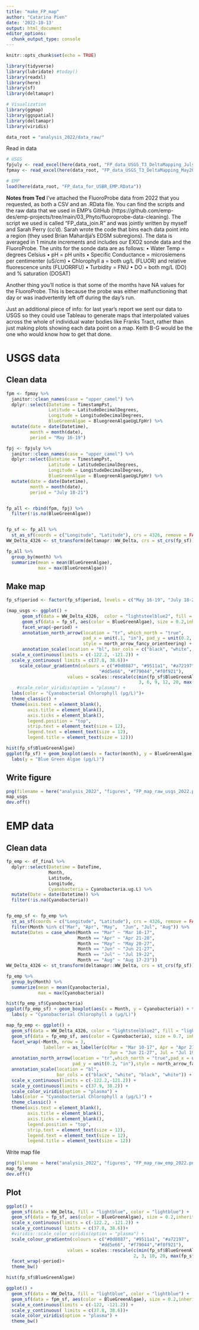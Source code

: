 ```yaml
---
title: "make_FP_map"
author: "Catarina Pien"
date: '2022-10-13'
output: html_document
editor_options: 
  chunk_output_type: console
---
```


```r
knitr::opts_chunk$set(echo = TRUE)
```

```r
library(tidyverse)
library(lubridate) #today()
library(readxl)
library(here)
library(sf)
library(deltamapr)

# Visualization
library(ggmap)
library(ggspatial)
library(deltamapr)
library(viridis)

data_root = "analysis_2022/data_raw/"
```

Read in data
```r
# USGS
fpjuly <- read_excel(here(data_root, "FP_data_USGS_T3_DeltaMapping_July2022_2022-08-29_KO.xlsx"))
fpmay <- read_excel(here(data_root, "FP_data_USGS_T3_DeltaMapping_May2022_2022-09-08_KO.xlsx"))

# EMP
load(here(data_root, "FP_data_for_USBR_EMP.RData"))
```

**Notes from Ted**
I’ve attached the FluoroProbe data from 2022 that you requested, as both a CSV and an .RData file. You can find the scripts and the raw data that we used in EMP’s GitHub (https://github.com/emp-des/emp-projects/tree/main/03_Phyto/fluoroprobe-data-cleaning). The script we used is called “FP_data_join.R” and was jointly written by myself and Sarah Perry (cc’d). Sarah wrote the code that bins each data point into a region (they used Brian Mahardja’s EDSM subregions). The data is averaged in 1 minute increments and includes our EXO2 sonde data and the FluoroProbe. The units for the sonde data are as follows:
•	Water Temp = degrees Celsius
•	pH = pH units
•	Specific Conductance = microsiemens per centimenter (uS/cm)
•	Chlorophyll a = both ug/L (FLUOR) and relative fluorescence units (FLUORRFU)
•	Turbidity = FNU
•	DO = both mg/L (DO) and % saturation (DOSAT)

Another thing you’ll notice is that some of the months have NA values for the FluoroProbe. This is because the probe was either malfunctioning that day or was inadvertently left off during the day’s run. 

Just an additional piece of info: for last year’s report we sent our data to USGS so they could use Tableau to generate maps that interpolated values across the whole of individual water bodies like Franks Tract, rather than just making plots showing each data point on a map. Keith B-G would be the one who would know how to get that done. 



# USGS data
## Clean data
```r
fpm <- fpmay %>%
  janitor::clean_names(case = "upper_camel") %>%
  dplyr::select(Datetime = TimestampPst,
                Latitude = LatitudeDecimalDegrees,
                Longitude = LongitudeDecimalDegrees,
                BlueGreenAlgae = BluegreenAlgaeUgLFpHr) %>%
  mutate(date = date(Datetime),
         month = month(date),
         period = "May 16-19")

fpj <- fpjuly %>%
  janitor::clean_names(case = "upper_camel") %>%
  dplyr::select(Datetime = TimestampPst,
                Latitude = LatitudeDecimalDegrees,
                Longitude = LongitudeDecimalDegrees,
                BlueGreenAlgae = BluegreenAlgaeUgLFpHr) %>%
  mutate(date = date(Datetime),
         month = month(date),
         period = "July 18-21")


fp_all <- rbind(fpm, fpj) %>%
  filter(!is.na(BlueGreenAlgae))


fp_sf <- fp_all %>%
  st_as_sf(coords = c("Longitude", "Latitude"), crs = 4326, remove = FALSE)
WW_Delta_4326 <- st_transform(deltamapr::WW_Delta, crs = st_crs(fp_sf))
```

```r
fp_all %>%
  group_by(month) %>%
  summarize(mean = mean(BlueGreenAlgae),
            max = max(BlueGreenAlgae))
```

## Make map
```r
fp_sf$period <- factor(fp_sf$period, levels = c("May 16-19", "July 18-21"))

(map_usgs <- ggplot() +
      geom_sf(data = WW_Delta_4326,  color = "lightsteelblue2", fill = "lightsteelblue2", inherit.aes = FALSE) +
      geom_sf(data = fp_sf, aes(color = BlueGreenAlgae), size = 0.2,inherit.aes = FALSE)+
      facet_wrap(~period) + 
      annotation_north_arrow(location = "tr", which_north = "true",
                             pad_x = unit(.1, "in"), pad_y = unit(0.2, "in"),
                             style = north_arrow_fancy_orienteering) +
      annotation_scale(location = "bl", bar_cols = c("black", "white", "black", "white")) +
  scale_x_continuous(limits = c(-122.2, -121.2)) +
  scale_y_continuous( limits = c(37.8, 38.6))+
     scale_colour_gradientn(colours = c("#0d0887", "#9511a1", "#a72197",
                                   "#dd5e66", "#f79044","#f0f921"),
                       values = scales::rescale(c(min(fp_sf$BlueGreenAlgae),
                                                  3, 6, 9, 12, 20, max(fp_sf$BlueGreenAlgae))))+
    #scale_color_viridis(option = "plasma") +
  labs(color = "Cyanobacterial Chlorophyll (µg/L)")+
  theme_classic() +
  theme(axis.text = element_blank(),
        axis.title = element_blank(),
        axis.ticks = element_blank(),
        legend.position = "top", 
        strip.text = element_text(size = 12),
        legend.text = element_text(size = 12),
        legend.title = element_text(size = 12)))
```

```r
hist(fp_sf$BlueGreenAlgae)
ggplot(fp_sf) + geom_boxplot(aes(x = factor(month), y = BlueGreenAlgae)) + theme_bw() +
  labs(y = "Blue Green Algae (µg/L)") 
```

## Write figure
```r
png(filename = here("analysis_2022", "figures", "FP_map_raw_usgs_2022.png"), width = 6.5, height = 5, units = "in", pointsize = 12, family = "sans", res = 300)
map_usgs
dev.off()
```

# EMP data
## Clean data
```r
fp_emp <- df_final %>%
  dplyr::select(Datetime = DateTime,
                Month,
                Latitude,
                Longitude,
                Cyanobacteria = Cyanobacteria.ug.L) %>%
  mutate(Date = date(Datetime)) %>%
  filter(!is.na(Cyanobacteria))


fp_emp_sf <- fp_emp %>%
  st_as_sf(coords = c("Longitude", "Latitude"), crs = 4326, remove = FALSE) %>%
  filter(Month %in% c("Mar", "Apr", "May",  "Jun", "Jul", "Aug")) %>%
  mutate(Dates = case_when(Month == "Mar" ~ "Mar 10-17",
                           Month == "Apr" ~ "Apr 21-28",
                           Month == "May" ~ "May 20-27",
                           Month == "Jun" ~ "Jun 21-27",
                           Month == "Jul" ~ "Jul 19-22",
                           Month == "Aug" ~ "Aug 17-23"))
WW_Delta_4326 <- st_transform(deltamapr::WW_Delta, crs = st_crs(fp_sf))
```

```r
fp_emp %>%
  group_by(Month) %>%
  summarize(mean = mean(Cyanobacteria),
            max = max(Cyanobacteria))
```


```r
hist(fp_emp_sf$Cyanobacteria)
ggplot(fp_emp_sf) + geom_boxplot(aes(x = Month, y = Cyanobacteria)) + theme_bw() +
  labs(y = "Cyanobacterial Chlorophyll a (µg/L)") 
```

```r
map_fp_emp <- ggplot() +
  geom_sf(data = WW_Delta_4326, color = "lightsteelblue2", fill = "lightsteelblue2") +
  geom_sf(data = fp_emp_sf, aes(color = Cyanobacteria), size = 0.7, inherit.aes = FALSE) +
  facet_wrap(~Month, nrow = 3,
              labeller = as_labeller(c(Mar = "Mar 10-17", Apr = "Apr 21-28", May = "May 20-27", 
                                       Jun = "Jun 21-27", Jul = "Jul 19-22", Aug = "Aug 17-23"))) +
  annotation_north_arrow(location = "tr",which_north = "true",pad_x = unit(.1, "in"),
                         pad_y = unit(0.2, "in"),style = north_arrow_fancy_orienteering) +
  annotation_scale(location = "bl",
                   bar_cols = c("black", "white", "black", "white")) +
  scale_x_continuous(limits = c(-122.2,-121.2)) +
  scale_y_continuous(limits = c(37.9, 38.2)) +
  scale_color_viridis(option = "plasma") +
  labs(color = "Cyanobacterial Chlorophyll a (µg/L)") +
  theme_classic() +
  theme(axis.text = element_blank(),
        axis.title = element_blank(),
        axis.ticks = element_blank(),
        legend.position = "top", 
        strip.text = element_text(size = 12),
        legend.text = element_text(size = 12),
        legend.title = element_text(size = 12))
```

Write map file
```r
png(filename = here("analysis_2022", "figures", "FP_map_raw_emp_2022.png"), width = 6.5, height = 7, units = "in", pointsize = 12, family = "sans", res = 300)
map_fp_emp
dev.off()
```



















## Plot
```r
ggplot() + 
  geom_sf(data = WW_Delta, fill = "lightblue", color = "lightblue") +
  geom_sf(data = fp_sf, aes(color = BlueGreenAlgae), size = 0.2,inherit.aes = FALSE)+
  scale_x_continuous(limits = c(-122.2, -121.2)) +
  scale_y_continuous( limits = c(37.8, 38.6))+
  #viridis::scale_color_viridis(option = "plasma") +
  scale_colour_gradientn(colours = c("#0d0887", "#9511a1", "#a72197",
                                   "#dd5e66", "#f79044","#f0f921"),
                       values = scales::rescale(c(min(fp_sf$BlueGreenAlgae), 1, 
                                                2, 3, 10, 20, max(fp_sf$BlueGreenAlgae))))+
  facet_wrap(~period)+
  theme_bw()
```

```r
hist(fp_sf$BlueGreenAlgae)

ggplot() + 
  geom_sf(data = WW_Delta, fill = "lightblue", color = "lightblue") +
  geom_sf(data = fpm_sf, aes(color = BlueGreenAlgae), size = 0.2,inherit.aes = FALSE)+
  scale_x_continuous(limits = c(-122, -121.2)) +
  scale_y_continuous( limits = c(37.8, 38.6))+
  scale_color_viridis(option = "plasma") +
  theme_bw()
```

```r

```


